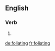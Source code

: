 ==English==

===Verb===
{{head|en|present participle}}

# {{present participle of|foliate|lang=en}}

[[de:foliating]]
[[fr:foliating]]